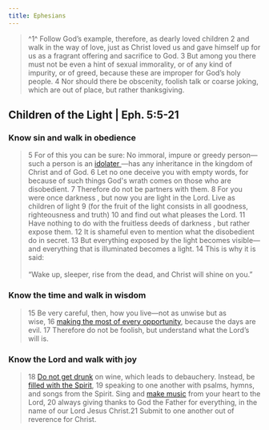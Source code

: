 ```yaml
---
title: Ephesians
---
```


> ^1^ Follow God’s example, therefore, as dearly loved children 2 and walk in the way of love, just as Christ loved us and gave himself up for us as a fragrant offering and sacrifice to God. 3 But among you there must not be even a hint of sexual immorality, or of any kind of impurity, or of greed, because these are improper for God’s holy people. 4 Nor should there be obscenity, foolish talk or coarse joking, which are out of place, but rather thanksgiving.

## Children of the Light | Eph. 5:5-21

### Know sin and walk in obedience

> 5 For of this you can be sure: No immoral, impure or greedy person—such a person is an  [idolater ](https://tinasaurus-beta.vercel.app/blog/idolater "idolater")—has any inheritance in the kingdom of Christ and of God. 6 Let no one deceive you with empty words, for because of such things God's wrath comes on those who are disobedient. 7 Therefore do not be partners with them. 8 For you were once darkness , but now you are light in the Lord. Live as children of light 9 (for the fruit of the light consists in all goodness, righteousness and truth) 10 and find out what pleases the Lord. 11 Have nothing to do with the  fruitless deeds of darkness , but rather expose them. 12 It is shameful even to mention what the disobedient do in secret. 13 But everything exposed by the light becomes visible—and everything that is illuminated becomes a light. 14 This is why it is said:\
> \
> “Wake up, sleeper,
> rise from the dead,
> and Christ will shine on you.”

### Know the time and walk in wisdom

> 15 Be very careful, then, how you live—not as unwise but as wise, 16 [making the most of every opportunity](https://gil-study-bible.vercel.app/making-the-most-of-every-opportunity ""), because the days are evil. 17 Therefore do not be foolish, but understand what the Lord’s will is. 

### Know the Lord and walk with joy

> 18 [Do not get drunk](https://gil-study-bible.vercel.app/do-not-get-drunk "") on wine, which leads to debauchery. Instead, be [filled with the Spirit](https://gil-study-bible.vercel.app/filled-with-the-spirit ""), 19 speaking to one another with psalms, hymns, and songs from the Spirit. Sing and [make music](https://gil-study-bible.vercel.app/make-music "") from your heart to the Lord, 20 always giving thanks to God the Father for everything, in the name of our Lord Jesus Christ.21 Submit to one another out of reverence for Christ.

<Tabs>
  <TabItem label="Prayer" value="prayer" children="Prayer: Our Father, we thank you for this kind of helicopter ride over this passage in which we see how much there is involved with living a Christian life. How revolutionary it would be if we understood sin, understood wisdom, and knew the joy the Spirit can give us so we are also walking about always sweetly singing to ourselves, full of joy, and no one knowing quite for what, always having somebody invisible conversing with us. Oh Lord, we really do long for that kind of joyful life, and we ask that you would make it more a reality in our lives as we take up the bread and the cup, for there you so often meet with your people over your table. We pray this in Jesus’ name, amen." />
</Tabs>
